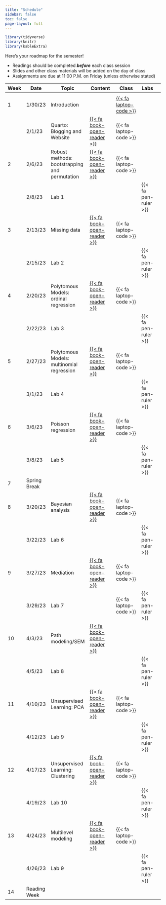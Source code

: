 ```yaml
---
title: "Schedule"
sidebar: false
toc: false
page-layout: full
---
```


```r
library(tidyverse)
library(knitr)
library(kableExtra)
```

::: schedule-page
Here's your roadmap for the semester!

<ul class="icon-list">

<li><i class="fas fa-book-reader"></i> Readings should be completed ***before*** each class session</li>

<li><i class="fas fa-tv"></i> Slides and other class materials will be added on the day of class</li>

<li><i class="fas fa pen-ruler"></i> Assignments are due at 11:00 P.M. on Friday (unless otherwise stated)</li>

</ul>
| Week  | Date         | Topic                                           | Content                                                      | Class                                                           | Labs                   |   |
|-------|--------------|-------------------------------------------------|--------------------------------------------------------------|-----------------------------------------------------------------|------------------------|---|
|       |              |                                                 |                                                              |                                                                 |                        |   |
| 1     | 1/30/23      | Introduction                                    |                                                              |[{{< fa laptop-code   >}}](/slides/welcome/01-welcome-syllabus.html) |                        |   |
|       | 2/1/23       | Quarto: Blogging and Website                    | [{{<    fa   book-open-reader >}}](/schedule/01-week.qmd)    | {{< fa laptop-code   >}}                                        |                        |   |
| 2     | 2/6/23       | Robust methods:   bootstrapping and permutation | [{{<    fa   book-open-reader >}}](/schedule/02-week.qmd)    | {{< fa laptop-code   >}}                                        |                        |   |
|       | 2/8/23       | Lab 1                                           |                                                              |                                                                 | {{< fa pen-ruler   >}} |   |
| 3     | 2/13/23      | Missing data                                    | [{{<    fa   book-open-reader >}}](/schedule/03-week.qmd)    | {{< fa laptop-code   >}}                                        |                        |   |
|       | 2/15/23      | Lab 2                                           |                                                              |                                                                 | {{< fa pen-ruler   >}} |   |
| 4     | 2/20/23      | Polytomous   Models: ordinal regression         | [{{<    fa   book-open-reader >}}](/schedule/04-week.qmd)    | {{< fa laptop-code   >}}                                        |                        |   |
|       | 2/22/23      | Lab 3                                           |                                                              |                                                                 | {{< fa pen-ruler   >}} |   |
| 5     | 2/27/23      | Polytomous   Models:  multinomial regression    | [{{<    fa   book-open-reader >}}](/schedule/05-02-week.qmd) | {{< fa laptop-code   >}}                                        |                        |   |
|       | 3/1/23       | Lab 4                                           |                                                              |                                                                 | {{< fa pen-ruler   >}} |   |
| 6     | 3/6/23       | Poisson  regression                             | [{{<    fa   book-open-reader >}}](/schedule/04-week.qmd)    | {{< fa laptop-code   >}}                                        |                        |   |
|       | 3/8/23       | Lab 5                                           |                                                              |                                                                 | {{< fa pen-ruler   >}} |   |
| 7     | Spring Break |                                                 |                                                              |                                                                 |                        |   |
| 8     | 3/20/23      | Bayesian  analysis                              | [{{<    fa   book-open-reader >}}](/schedule/05-week.qmd)    | {{< fa laptop-code   >}}                                        |                        |   |
|       | 3/22/23      | Lab 6                                           |                                                              |                                                                 | {{< fa pen-ruler   >}} |   |
| 9     | 3/27/23      | Mediation                                       | [{{<    fa   book-open-reader >}}](/schedule/08-week.qmd)    | {{< fa laptop-code   >}}                                        |                        |   |
|       | 3/29/23      | Lab 7                                           |                                                              | {{< fa laptop-code >}}                                          | {{< fa pen-ruler   >}} |   |
| 10    | 4/3/23       | Path modeling/SEM                               | [{{<    fa   book-open-reader >}}](/schedule/09-week.qmd)    |                                                                 |                        |   |
|       | 4/5/23       | Lab 8                                           |                                                              |                                                                 | {{< fa pen-ruler   >}} |   |
| 11    | 4/10/23      | Unsupervised Learning: PCA                      | [{{<    fa   book-open-reader >}}](/schedule/10-week.qmd)    | {{< fa laptop-code   >}}                                        |                        |   |
|       | 4/12/23      | Lab 9                                           |                                                              |                                                                 | {{< fa pen-ruler   >}} |   |
| 12    | 4/17/23      | Unsupervised Learning: Clustering               | [{{<    fa   book-open-reader >}}](/schedule/11-week.qmd)    | {{< fa laptop-code   >}}                                        |                        |   |
|       | 4/19/23      | Lab 10                                          |                                                              |                                                                 | {{< fa pen-ruler   >}} |   |
| 13    | 4/24/23      | Multilevel modeling                             | [{{<    fa   book-open-reader >}}](/schedule/12-week.qmd)    | {{< fa laptop-code   >}}                                        |                        |   |
|       | 4/26/23      | Lab 9                                           |                                                              |                                                                 | {{< fa pen-ruler   >}} |   |
| 14    | Reading Week |                                                 |                                                              |                                                                 |                        |   |
:::
